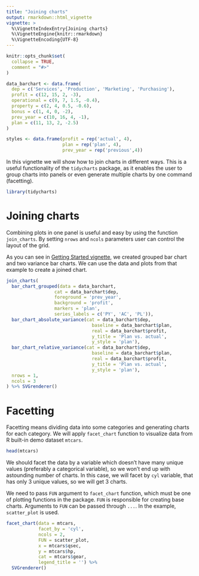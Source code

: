 ```yaml
---
title: "Joining charts"
output: rmarkdown::html_vignette
vignette: >
  %\VignetteIndexEntry{Joining charts}
  %\VignetteEngine{knitr::rmarkdown}
  %\VignetteEncoding{UTF-8}
---
```


```r
knitr::opts_chunk$set(
  collapse = TRUE,
  comment = "#>"
)

data_barchart <- data.frame(
  dep = c('Services', 'Production', 'Marketing', 'Purchasing'),
  profit = c(12, 15, 2, -3),
  operational = c(9, 7, 1.5, -0.4),
  property = c(2, 4, 0.5, -0.6),
  bonus = c(1, 4, 0, -2),
  prev_year = c(10, 16, 4, -1),
  plan = c(11, 13, 2, -2.5)
)

styles <- data.frame(profit = rep('actual', 4),
                     plan = rep('plan', 4),
                     prev_year = rep('previous',4))
```

In this vignette we will show how to join charts in different ways. This is a useful functionality of the `tidycharts` package, as it enables the user to group charts into panels or even generate multiple charts by one command (facetting).

```r
library(tidycharts)
```

# Joining charts

Combining plots in one panel is useful and easy by using the function `join_charts`. By setting `nrows` and `ncols` parameters user can control the layout of the grid.

As you can see in [Getting Started vignette](https://mi2datalab.github.io/tidycharts/articles/Getting_Started.html#grouped-1), we created grouped bar chart and two variance bar charts. We can use the data and plots from that example to create a joined chart.

```r
join_charts(
  bar_chart_grouped(data = data_barchart,
                  cat = data_barchart$dep,
                  foreground = 'prev_year',
                  background = 'profit',
                  markers = 'plan',
                  series_labels = c('PY', 'AC', 'PL')),
  bar_chart_absolute_variance(cat = data_barchart$dep, 
                                baseline = data_barchart$plan,
                                real = data_barchart$profit,
                                y_title = 'Plan vs. actual',
                                y_style = 'plan'),
  bar_chart_relative_variance(cat = data_barchart$dep, 
                                baseline = data_barchart$plan,
                                real = data_barchart$profit,
                                y_title = 'Plan vs. actual',
                                y_style = 'plan'),
  nrows = 1,
  ncols = 3
) %>% SVGrenderer()
```

# Facetting

Facetting means dividing data into some categories and generating charts for each category. We will apply `facet_chart` function to visualize data from R built-in demo dataset `mtcars`.

```r
head(mtcars)
```

We should facet the data by a variable which doesn't have many unique values (preferably a categorical variable), so we won't end up with astounding number of charts. In this case, we will facet by `cyl` variable, that has only 3 unique values, so we will get 3 charts. 

We need to pass `FUN` argument to `facet_chart` function, which must be one of plotting functions in the package. `FUN` is responsible for creating base charts. Arguments to `FUN` can be passed through `...`. In the example, `scatter_plot` is used.

```r
facet_chart(data = mtcars, 
            facet_by = 'cyl',
            ncols = 2,
            FUN = scatter_plot,
            x = mtcars$qsec,
            y = mtcars$hp,
            cat = mtcars$gear,
            legend_title = '') %>% 
  SVGrenderer()

```


